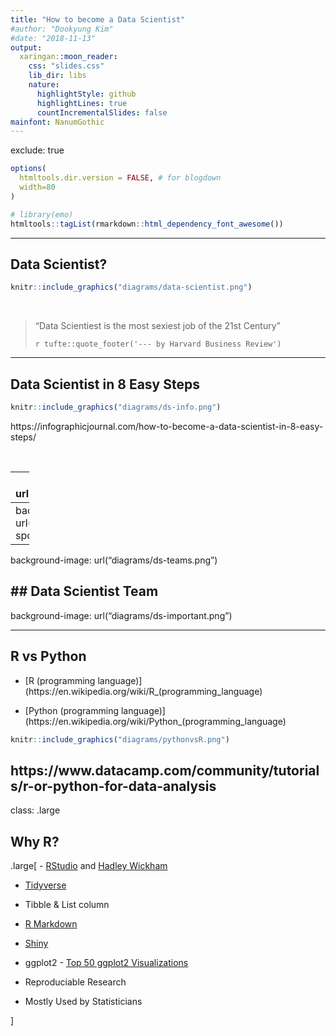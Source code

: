 ```yaml
---
title: "How to become a Data Scientist"
#author: "Dookyung Kim"
#date: "2018-11-13"
output:
  xaringan::moon_reader:
    css: "slides.css"
    lib_dir: libs
    nature:
      highlightStyle: github
      highlightLines: true
      countIncrementalSlides: false
mainfont: NanumGothic
---
```

exclude: true

```r
options(
  htmltools.dir.version = FALSE, # for blogdown
  width=80
)

# library(emo)
htmltools::tagList(rmarkdown::html_dependency_font_awesome())
```
---

## Data Scientist?


```r
knitr::include_graphics("diagrams/data-scientist.png")
```


<br>

> “Data Scientiest is the most sexiest job of the 21st Century”
>
> `r tufte::quote_footer('--- by Harvard Business Review')`


---

## Data Scientist in 8 Easy Steps


```r
knitr::include_graphics("diagrams/ds-info.png")
```

https://infographicjournal.com/how-to-become-a-data-scientist-in-8-easy-steps/

<br>

---
background-image: url("diagrams/superman.png")

---
background-image: url("diagrams/team-sports.png")

---
background-image: url("diagrams/ds-teams.png")

## Data Scientist Team
---
background-image: url("diagrams/ds-important.png")

---

## R vs Python


- [R (programming language)](https://en.wikipedia.org/wiki/R_(programming_language)

- [Python (programming language)](https://en.wikipedia.org/wiki/Python_(programming_language)

```r
knitr::include_graphics("diagrams/pythonvsR.png")
```

https://www.datacamp.com/community/tutorials/r-or-python-for-data-analysis
---
class: .large

## Why R?

.large[
- [RStudio](https://www.rstudio.com/) and [Hadley Wickham](http://hadley.nz/)

  *  [Tidyverse](https://www.tidyverse.org/)
  *  Tibble & List column
  *  [R Markdown](https://rmarkdown.rstudio.com/)
  *  [Shiny](https://shiny.rstudio.com/)
  *  ggplot2 - [Top 50 ggplot2 Visualizations](http://r-statistics.co/Top50-Ggplot2-Visualizations-MasterList-R-Code.html)
  

- Reproduciable Research

- Mostly Used by Statisticians

]
